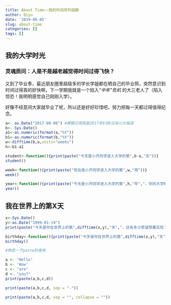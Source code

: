 ```yaml
---
title: About Time——我的时间序列函数
author: Qiyu
date: '2019-06-05'
slug: about-time
categories: []
tags: []
---
```

## 我的大学时光

### 灵魂质问：人是不是越老越觉得时间过得飞快？

又到了毕业季，最近朋友圈里超级多的学长学姐都在晒自己的毕业照，突然意识到时间过得真的好快啊，下一学期我就是一个陷入*“中年”危机* 的大三老人了（陷入惊恐！我明明感觉自己刚刚入学）。

好像不经意间大家就毕业了呢，所以还是好好珍惜吧，努力把每一天都过得值得纪念。

```r
a<- as.Date("2017-09-08") #模糊记得我是2017年9月8日来川大报道
b<- Sys.Date()
a1<-as.numeric(format(a,"%Y")) 
b1<-as.numeric(format(b,"%Y")) 
w<-difftime(b,a,units="weeks")
h<-b1-a1 

student<-function(){print(paste("今天是小齐同学进入大学的第",b-a,"天"))}
student()

week<-function(){print(paste("现在是小齐同学进入大学的第",w,"周"))}
week()

year<-function(){print(paste("今天是小齐同学进入大学的第",h,"年","，你的大学时光仅剩",4-h,"年"))}
year()
```

## 我在世界上的第X天


```r
x<-Sys.Date()
y<-as.Date("1999-01-19")
print(paste("今天是你在世界上的第",difftime(x,y),"天","，还有多少愿望想要实现？"))

birthday<-function(){print(paste("今天是你在世界上的第",difftime(x,y),"天","，还有多少愿望想要实现？"))}
birthday()

#熟悉一下paste的使用

a <- "Hello"
b <- 'How'
c <- "are"
d <- "you?"
print(paste(a,b,c,d))

print(paste(a,b,c,d, sep = "-"))

print(paste(a,b,c,d, sep = "", collapse = ""))

```

